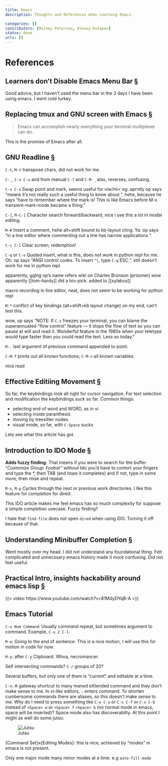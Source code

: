 ```yaml
---
title: Emacs
description: Thoughts and References when Learning Emacs.

categories: []
contributors: [Mickey Peterson, Alexey Kutepov]
status: done
urls: []
---
```


# References

::: {.callout-tip}
# Learners don't Disable Emacs Menu Bar [§](https://www.masteringemacs.org/article/bad-emacs-advice)

Good advice, but I haven't used the menu bar in the 3 days I have been using emacs. I went cold turkey.
:::

::: {.callout-note}
# Replacing tmux and GNU screen with Emacs  [§](https://www.masteringemacs.org/article/replacing-tmux-gnu-screen-emacs)

> Emacs can accomplish nearly everything your terminal multiplexer can do.

This is the promise of Emacs after all.
:::

::: {.callout-tip}
# GNU Readline [§](https://www.masteringemacs.org/article/keyboard-shortcuts-every-command-line-hacker-should-know-about-gnu-readline)

`C-t`, `M-t`	transpose chars, did not work for me.

`C-_`, `C-x C-u`	and from manual `C-?` and `C-M-_` also, reverses, confusing.

`C-x C-x`	Swap point and mark, seems useful for viw/mi< eg. aprntly op says "means it’s not really such a useful thing to know about.", hehe, because he says "have to remember where the mark is! This is like Emacs before M-x transient-mark-mode became a thing."

`C-]`, `M-C-]`	Character search forward/backward, nice i use this a lot in modal editing.

`M-#`	Insert a comment, hehe alt+shift bound to kb-layout chng. Ya: op says "in a line editor where commenting out a line has narrow applications."

`C-c C-l`	Clear screen, redemption!

`C-q` or `C-v`	Quoted insert, what is this, does not work in python repl for me. Oh: op says "ANSI control codes. To insert `^[`, type `C-q` ESC.", still doesn't work for me in python repl.

apparently, gglng op's name refers wiki on Charles Bronson (prisoner) wow apparently [[tom-hardy]] did a bio-pick. added to [[sylabus]]

macro recording in line editor, neat, does not seem to be working for python repl

`M-*`	conflict of key bindings (alt+shift=kb layout change) on my end, can't test this.

wow, op says "NOTE: If `C-s` freezes your terminal, you can blame the superannuated “flow control” feature — it stops the flow of text so you can pause at will and read it. Wonderful feature in the 1980s when your teletype would type faster than you could read the text. Less so today."

`M-.`	last argument of previous command appended to point.

`C-M-f`	prints out all known functions; `C-M-v` all known variables.

nice read
:::

::: {.callout-important}
# Effective Editiing Movement [§](https://www.masteringemacs.org/article/effective-editing-movement)

So far, the keybindings look all right for cursor navigation. For text selection and modification the keybindings suck so far. Common things:

- selecting end of word and WORD, as in vi
- selecting inside paranthesis
- moving by treesitter nodes
- visual mode, so far, with `C-Space` sucks

Lets see what this article has got.


:::

::: {.callout-important}
# Introduction to IDO Mode [§](https://www.masteringemacs.org/article/introduction-to-ido-mode)

**Adds fuzzy finding.** That means if you were to search for the buffer “*Customize Group: Foobar*” without Ido you’d have to contort your fingers and type the *, then TAB (and hope it completes) and if not, type in some more; then rinse and repeat.

`M-n`, `M-p` Cycles through the next or previous work directories. I like this feature for completion for dired. 

This IDO article makes me feel emacs has so much complexity for suppose a simple completion usecase. Fuzzy finding?

I hate that `find-file` does not open `dired` when using IDO. Turning it off because of that.
:::

::: {.callout-note}
# Understanding Minibuffer Completion [§](https://www.masteringemacs.org/article/understanding-minibuffer-completion)

Went mostly over my head. I did not understand any foundational thing. Felt complicated and unnecssary emacs history made it more confusing. Did not feel useful.
:::

::: {.callout-tip}
# Practical Intro, insights hackability around emacs lisp [§](https://www.youtube.com/watch?v=81MdyDYqB-A)

{{< video https://www.youtube.com/watch?v=81MdyDYqB-A >}}
:::

::: {.callout-tip}
# Emacs Tutorial

`C-u Num Command`: Usually command repeat, but sometimes argument to command. Example, `C-u 2 C-l`.

`M-e`: Going to the end of sentence. This is a nice motion, I will use this for motion in code for now.

`M-y`: after `C-y` Clipboard. Whoa, necromancer.

Self intersecting commands? `C-/` groups of 20?

Several buffers, but only one of them is "current" and editable at a time.

`C-x`: A gateway shortcut to many maned eXtended command and they don't make sense to me. In *vi-like* editors, `:` enters command. To shorten cumbersome commands there are aliases, so this doesn't make sense to me. Why do I need to press something like `C-x C-s` or `C-x C-f` or `C-x C-b` instead of `<Space> w` or `<Space> f` `<Space> b` (no normal mode in emacs, space will be inserted)? Space mode also has discoverabilty. At this point I might as well do some jutsu:

![Jutsu](jutsu.png)

{Command Set}x{Editing Modes}: this is nice, achieved by "modes" in emacs is not present.

Only one major mode many minor modes at a time. e.g `auto-fill-mode`
:::


